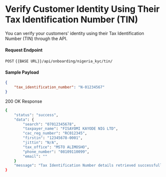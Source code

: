 # Verify Customer Identity Using Their Tax Identification Number (TIN)

You can verify your customers' identity using their Tax Identification Number (TIN) through the API.

#### Request Endpoint

`POST` `{{BASE URL}}/api/onboarding/nigeria_kyc/tin/`


#### Sample Payload

```json
{
    "tax_identification_number": "N-01234567"
}
```

200 OK Response

```bash
{
    "status": "success",
    "data": {
        "search": "07012345678",
        "taxpayer_name": "FISAYOMI KAYODE NIG LTD",
        "cac_reg_number": "RC012345",
        "firstin": "12345678-0001",
        "jittin": "N/A",
        "tax_office": "MSTO ALIMOSHO",
        "phone_number": "08109110099",
        "email": ""
    }
    "message": "Tax Identification Number details retrieved successfully"
}
```
